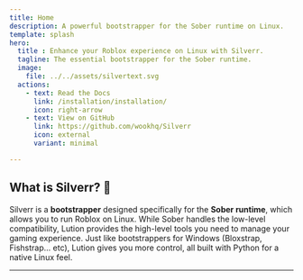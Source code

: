 ```yaml
---
title: Home
description: A powerful bootstrapper for the Sober runtime on Linux.
template: splash
hero:
  title : Enhance your Roblox experience on Linux with Silverr.
  tagline: The essential bootstrapper for the Sober runtime.
  image:
    file: ../../assets/silvertext.svg
  actions:
    - text: Read the Docs
      link: /installation/installation/
      icon: right-arrow
    - text: View on GitHub
      link: https://github.com/wookhq/Silverr
      icon: external
      variant: minimal

---
```


## What is Silverr? 🐧


Silverr is a **bootstrapper** designed specifically for the **Sober runtime**, which allows you to run Roblox on Linux. While Sober handles the low-level compatibility, Lution provides the high-level tools you need to manage your gaming experience. Just like bootstrappers for Windows (Bloxstrap, Fishstrap... etc), Lution gives you more control, all built with Python for a native Linux feel.

---


<Analytics />
